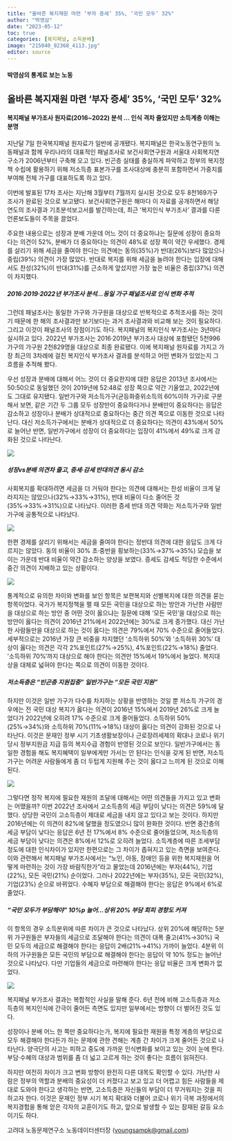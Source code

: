 ```yaml
---
title: "올바른 복지재원 마련 ‘부자 증세’ 35%, ‘국민 모두’ 32%"
author: "박영삼"
date: "2023-05-12"
toc: true
categories: [복지패널, 소득분배]
image: "215040_92368_4113.jpg"
editor: source
---
```


#### 박영삼의 통계로 보는 노동

## 올바른 복지재원 마련 ‘부자 증세’ 35%, ‘국민 모두’ 32%

#### 복지패널 부가조사 원자료(2016\~2022) 분석 … 인식 격차 줄었지만 소득계층 이해는 분명

지난달 7일 한국복지패널 원자료가 일반에 공개됐다. 복지패널은 한국노동연구원의 노동패널과 함께 우리나라의 대표적인 패널조사로 보건사회연구원과 서울대 사회복지연구소가 2006년부터 구축해 오고 있다. 빈곤층 실태를 충실하게 파악하고 정부의 복지정책 수립에 활용하기 위해 저소득층 표본가구를 조사대상에 충분히 포함하면서 가중치를 부여해 전체 가구를 대표하도록 하고 있다.

이번에 발표된 17차 조사는 지난해 3월부터 7월까지 실시된 것으로 모두 8천169가구 조사가 완료된 것으로 보고됐다. 보건사회연구원은 해마다 이 자료를 공개하면서 해당 연도의 조사결과 기초분석보고서를 발간하는데, 최근 ‘복지인식 부가조사’ 결과를 다룬 언론보도들이 주목을 끌었다.

주요한 내용으로는 성장과 분배 가운데 어느 것이 더 중요하냐는 질문에 성장이 중요하다는 의견이 52%, 분배가 더 중요하다는 의견이 48%로 성장 쪽이 약간 우세했다. 경제를 살리기 위해 세금을 줄여야 한다는 의견에는 동의(35%)가 반대(26%)보다 많았으나 중립(39%) 의견이 가장 많았다. 반대로 복지를 위해 세금을 늘려야 한다는 입장에 대해서도 찬성(32%)이 반대(31%)를 근소하게 앞섰지만 가장 높은 비율은 중립(37%) 의견이 차지했다.

##### 2016·2019·2022년 부가조사 분석...동일 가구 패널조사로 인식 변화 추적

그런데 패널조사는 동일한 가구와 가구원을 대상으로 반복적으로 추적조사를 하는 것이기 때문에 한 해의 조사결과만 보기보다는 과거 조사결과와 비교해 보는 것이 필요하다. 그리고 이것이 패널조사의 장점이기도 하다. 복지패널의 복지인식 부가조사는 3년마다 실시하고 있다. 2022년 부가조사는 2016·2019년 부가조사 대상에 포함됐던 5천996가구의 가구원 2천829명을 대상으로 최종 완료됐다. 이에 복지패널 원자료를 가지고 가장 최근의 3차례에 걸친 복지인식 부가조사 결과를 분석하고 어떤 변화가 있었는지 그 흐름을 추적해 봤다.

우선 성장과 분배에 대해서 어느 것이 더 중요한지에 대한 응답은 2013년 조사에서는 50:50으로 동일했던 것이 2019년에 52:48로 성장 쪽으로 약간 기울었고, 2022년에도 그대로 유지됐다. 일반가구와 저소득가구(균등화중위소득의 60%이하 가구)로 구분해서 보면, 같은 기간 두 그룹 모두 성장만이 중요하다거나 분배만이 중요하다는 응답은 감소하고 성장이나 분배가 상대적으로 중요하다는 중간 의견 쪽으로 이동한 것으로 나타난다. 대신 저소득가구에서는 분배가 상대적으로 더 중요하다는 의견이 43%에서 50%로 늘어난 반면, 일반가구에서 성장이 더 중요하다는 입장이 41%에서 49%로 크게 강화된 것으로 나타난다.

![](215040_92368_4113.jpg){fig-align="center"}

##### 성장vs분배 의견차 줄고, 증세·감세 반대의견 동시 감소

사회복지를 확대하려면 세금을 더 거둬야 한다는 의견에 대해서는 찬성 비율이 크게 달라지지는 않았으나(32%→33%→31%), 반대 비율이 다소 줄어든 것(35%→33%→31%)으로 나타났다. 이러한 증세 반대 의견 약화는 저소득가구와 일반가구에 공통적으로 나타났다.

![](215040_92369_4113.jpg){fig-align="center"}

한편 경제를 살리기 위해서는 세금을 줄여야 한다는 정반대 의견에 대한 응답도 크게 다르지는 않았다. 동의 비율이 30% 초·중반을 횡보하는(33%→37%→35%) 모습을 보이는 가운데 반대 비율이 약간 감소하는 양상을 보였다. 증세도 감세도 적당한 수준에서 중간 의견이 지배하고 있는 상황이다.

![](215040_92370_4113.jpg){fig-align="center"}

통계적으로 유의한 차이와 변화를 보인 항목은 보편복지와 선별복지에 대한 의견을 묻는 항목이었다. 국가가 복지정책을 펼 때 모든 국민을 대상으로 하는 방안과 가난한 사람만을 대상으로 하는 방안 중 어떤 것이 옳으냐는 질문에 대해 ‘모든 국민’을 대상으로 하는 방안이 옳다는 의견이 2016년 21%에서 2022년에는 30%로 크게 증가했다. 대신 가난한 사람들만을 대상으로 하는 것이 옳다는 의견은 79%에서 70% 수준으로 줄어들었다. 세부적으로는 2016년 가장 큰 비중을 차지했던 ‘소득하위 50%’와 ‘소득하위 30%’ 대상이 옳다는 의견은 각각 2%포인트(27%→25%), 4%포인트(22%→18%) 줄었다. ‘소득하위 70%’까지 대상으로 해야 한다는 의견만 15%에서 19%에서 늘었다. 복지대상을 대체로 넓혀야 한다는 쪽으로 의견이 이동한 것이다.

##### 저소득층은 “빈곤층 지원집중” 일반가구는 “모든 국민 지원”

하지만 이것은 일반 가구가 다수를 차지하는 상황을 반영하는 것일 뿐 저소득 가구의 경우에는 전 국민 대상 복지가 옳다는 의견이 2016년 15%에서 2019년 26%로 크게 늘었다가 2022년에 오히려 17% 수준으로 크게 줄어들었다. 소득하위 50%(25%→34%)와 소득하위 70%(11%→18%) 대상이 옳다는 의견이 강화된 것으로 나타난다. 이것은 문재인 정부 시기 기초생활보장이나 근로장려세제의 확대나 코로나 위기 당시 정부지원금 지급 등의 복지수급 경험이 반영된 것으로 보인다. 일반가구에서는 동일한 경험을 해도 복지혜택이 일부에게만 가서는 안 된다는 인식을 갖게 된 반면, 저소득가구는 어려운 사람들에게 좀 더 두텁게 지원해 주는 것이 옳다고 느끼게 된 것으로 이해된다.

![](215040_92371_4114.jpg){fig-align="center"}

그렇다면 정작 복지에 필요한 재원의 조달에 대해서는 어떤 의견들을 가지고 있고 변화는 어땠을까? 이번 2022년 조사에서 고소득층의 세금 부담이 낮다는 의견은 59%에 달했다. 상당한 국민이 고소득층이 제대로 세금을 내지 않고 있다고 보는 것이다. 하지만 2016년에는 이 의견이 82%에 달했을 정도였으니 많이 완화한 것이다. 반면 중간층의 세금 부담이 낮다는 응답은 6년 전 17%에서 8% 수준으로 줄어들었으며, 저소득층의 세금 부담이 낮다는 의견은 8%에서 12%로 오히려 늘었다. 소득계층에 따른 조세부담 정도에 대한 인식차이가 있지만 한편으로는 그 차이가 좁혀지고 있는 측면을 보여준다. 이와 관련해서 복지패널 부가조사에서는 “노인, 아동, 장애인 등을 위한 복지재원을 어떻게 마련하는 것이 가장 바람직한가”라고 물었는데 2016년에는 부자(44%), 기업(22%), 모든 국민(21%) 순이었다. 그러나 2022년에는 부자(35%), 모든 국민(32%), 기업(23%) 순으로 바뀌었다. 수혜자 부담으로 해결해야 한다는 응답은 9%에서 6%로 줄었다.

##### “국민 모두가 부담해야” 10%p 늘어...상위 20% 부담 회피 경향도 커져

이 항목의 경우 소득분위에 따른 차이가 큰 것으로 나타났다. 상위 20%에 해당하는 5분위 가구원들은 부자들의 세금으로 조달해야 한다는 의견이 대폭 줄고(41%→30%) 국민 모두의 세금으로 해결해야 한다는 응답이 2배(21%→41%) 가까이 늘었다. 4분위 이하의 가구원들은 모든 국민의 부담으로 해결해야 한다는 응답이 약 10% 정도는 늘어난 것으로 나타났다. 다만 기업들의 세금으로 마련해야 한다는 응답 비율은 크게 변화가 없었다.

![](215040_92372_4114.jpg){fig-align="center"}

복지패널 부가조사 결과는 복합적인 사실을 말해 준다. 6년 전에 비해 고소득층과 저소득층의 복지인식에 간극이 줄어든 측면도 있지만 일부에서는 방향이 더 벌어진 것도 있다.

성장이나 분배 어느 한 쪽만 중요하다는가, 복지에 필요한 재원을 특정 계층의 부담으로 모두 해결해야 한다든가 하는 문제에 관한 견해는 계층 간 차이가 크게 줄어든 것으로 나타난다. 양극단의 사고는 피하고 중도에 가까운 인식변화를 보이고 있는 것이 눈에 띈다. 부담·수혜의 대상과 범위를 좀 더 넓고 고르게 하는 것이 좋다는 흐름이 읽혀진다.

하지만 여전히 차이가 크고 변화 방향이 완전히 다른 대목도 확인할 수 있다. 가난한 사람은 정부의 역할과 분배의 중요성이 더 커졌다고 보고 있고 더 어렵고 힘든 사람들을 제대로 도와야 한다고 생각하는 반면, 고소득층은 자신들의 부담이 더 무거워지는 것을 피하고자 한다. 이것은 문재인 정부 시기 복지 확대와 더불어 코로나 위기 극복 과정에서의 복지경험을 통해 얻은 각자의 교훈이기도 하고, 앞으로 발생할 수 있는 잠재된 갈등 요소이기도 하다.

고려대 노동문제연구소 노동데이터센터장 ([youngsampk\@gmail.com](youngsampk@gmail.com))\
